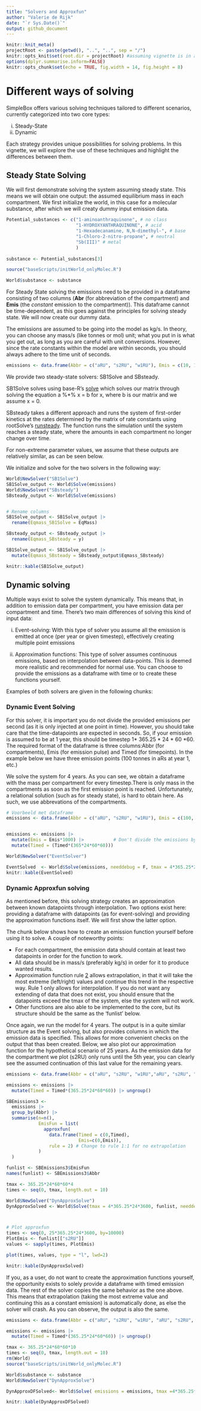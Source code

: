 ```yaml
---
title: "Solvers and Approxfun"
author: "Valerie de Rijk"
date: "`r Sys.Date()`"
output: github_document
---
```


```r
knitr::knit_meta()
projectRoot <- paste(getwd(), "..", "..", sep = "/")
knitr::opts_knit$set(root.dir = projectRoot) #assuming vignette is in a direct subfolder of the project
options(dplyr.summarise.inform=FALSE)
knitr::opts_chunk$set(echo = TRUE, fig.width = 14, fig.height = 8)
```

# Different ways of solving

SimpleBox offers various solving techniques tailored to different scenarios, currently categorized into two core types:

i) Steady-State
ii) Dynamic

Each strategy provides unique possibilities for solving problems. In this vignette, we will explore the use of these techniques and highlight the differences between them.

## Steady State Solving

We will first demonstrate solving the system assuming steady state. This means we will obtain one output: the assumed equilibrium mass in each compartment. We first initialize the world, in this case for a molecular substance, after which we will creaty dummy input emission data. 

```r
Potential_substances <- c("1-aminoanthraquinone", # no class
                          "1-HYDROXYANTHRAQUINONE", # acid
                          "1-Hexadecanamine, N,N-dimethyl-", # base
                          "1-Chloro-2-nitro-propane", # neutral
                          "Sb(III)" # metal
                          ) 
              
substance <- Potential_substances[3]

source("baseScripts/initWorld_onlyMolec.R")

World$substance <- substance
```

For Steady State solving the emissions need to be provided in a dataframe consisting of two columns (**Abr** (for abbreviation of the compartment) and **Emis** (the *constant* emission to the compartment)). This dataframe cannot be time-dependent, as this goes against the principles for solving steady state. We will now create our dummy data. 

The emissions are assumed to be going into the model as kg/s. In theory, you can choose any mass/s (like tonnes or mol) unit; what you put in is what you get out, as long as you are careful with unit conversions. However, since the rate constants within the model are within seconds, you should always adhere to the time unit of seconds. 

```r
emissions <- data.frame(Abbr = c("aRU", "s2RU", "w1RU"), Emis = c(10, 10, 10) ) 
```

We provide two steady-state solvers: SB1Solve and SBsteady. 

SB1Solve solves using base-R's [solve](https://www.rdocumentation.org/packages/base/versions/3.6.2/topics/solve) which solves our matrix through solving the equation a %*% x = b for x, where b is our matrix and we assume x = 0. 

SBsteady takes a different approach and runs the system of first-order kinetics at the rates determined by the matrix of rate constants using rootSolve's [runsteady](https://www.rdocumentation.org/packages/rootSolve/versions/1.8.2.4/topics/runsteady). The function runs the simulation until the system reaches a steady state, where the amounts in each compartment no longer change over time.

For non-extreme parameter values, we assume that these outputs are relatively similar, as can be seen below. 

We initialize and solve for the two solvers in the following way: 

```r
World$NewSolver("SB1Solve")
SB1Solve_output <- World$Solve(emissions)
World$NewSolver("SBsteady")
SBsteady_output <- World$Solve(emissions)


# Rename columns
SB1Solve_output <- SB1Solve_output |>
  rename(Eqmass_SB1Solve = EqMass)

SBsteady_output <- SBsteady_output |>
  rename(Eqmass_SBsteady = y)

SB1Solve_output <- SB1Solve_output |>
  mutate(Eqmass_SBsteady = SBsteady_output$Eqmass_SBsteady) 

knitr::kable(SB1Solve_output)

```


## Dynamic solving 

Multiple ways exist to solve the system dynamically. This means that, in addition to emission data per compartment, you have emission data per compartment and time. There's two main differences of solving this kind of input data: 

i) Event-solving: With this type of solver you assume all the emission is emitted at once (per year or given timestep), effectively creating multiple point emissions

ii) Approximation functions: This type of solver assumes continuous emissions, based on interpolation between data-points. This is deemed more realistic and recommended for normal use. You can choose to provide the emissions as a dataframe with time or to create these functions yourself. 

Examples of both solvers are given in the following chunks: 

### Dynamic Event Solving

For this solver, it is important you do not divide the provided emissions per second (as it is only injected at one point in time). However, you should take care that the time-datapoints are expected in seconds. So, if your emission is assumed to be at 1 year, this should be timestep 1* 365.25 * 24 * 60  *60.  The required format of the dataframe is three columns:Abbr (for compartments), Emis (for emission pulse) and Timed (for timepoints). In the example below we have three emission points (100  tonnes in aRs at year 1, etc.)

We solve the system for 4 years. As you can see, we obtain a dataframe with the mass per compartment for every timestep.There is only mass in the compartments as soon as the first emission point is reached. Unfortunately, a relational solution (such as for steady state), is hard to obtain here. As such, we use abbrevations of the compartments. 
```r
# Voorbeeld met dataframe
emissions <- data.frame(Abbr = c("aRU", "s2RU", "w1RU"), Emis = c(100, 100, 100), Timed = c(1, 2, 3) ) # convert 1 t/y to si units: kg/s


emissions <- emissions |>
  mutate(Emis = Emis*1000) |>           # Don't divide the emissions by seconds when using this solver!!
  mutate(Timed = (Timed*(365*24*60*60)))

World$NewSolver("EventSolver")

EventSolved  <- World$Solve(emissions, needdebug = F, tmax = 4*365.25*24*3600, nTIMES = 20)
knitr::kable(EventSolved)
```

### Dynamic Approxfun solving 

As mentioned before, this solving strategy creates an approximation between known datapoints through interpolation. Two options exist here: providing a dataframe with datapoints (as for event-solving) and providing the approximation functions itself. We will first show the latter option. 

The chunk below shows how to create an emission function yourself before using it to solve. A couple of noteworthy points: 

- For each compartment, the emission data should contain at least two datapoints in order for the function to work. 
- All data should be in mass/s (preferably kg/s) in order for it to produce wanted results.
- Approximation function rule [2](https://www.rdocumentation.org/packages/stats/versions/3.6.2/topics/approxfun) allows extrapolation, in that it will take the most extreme (left/right) values and continue this trend in the respective way. Rule 1 only allows for interpolation. If you do not want any extending of data that does not exist, you should ensure that the datapoints exceed the tmax of the system, else the system will not work. 
- Other functions are also able to be implemented to the core, but its structure should be the same as the 'funlist' below.

Once again, we run the model for 4 years. The output is in a quite similar structure as the Event solving, but also provides columns in which the emission data is specified. This allows for more convenient checks on the output that thas been created. Below, we also plot our approximation function for the hypothetical scenario of 25 years. As the emission data for the compartment we plot (s2RU) only runs until the 5th year, you can clearly see the assumed continuation of this last value for the remaining years. 


```r

emissions <- data.frame(Abbr = c("aRU", "s2RU", "w1RU","aRU", "s2RU", "w1RU"), Emis = c(10, 10, 10,20, 20, 20), Timed = c(1, 2, 3, 4, 5, 6)) # convert 1 t/y to si units: kg/s

emissions <- emissions |>
  mutate(Timed = Timed*(365.25*24*60*60)) |> ungroup()

SBEmissions3 <- 
  emissions |> 
  group_by(Abbr) |> 
  summarise(n=n(),
            EmisFun = list(
              approxfun(
                data.frame(Timed = c(0,Timed), 
                           Emis=c(0,Emis)),
                rule = 2) # Change to rule 1:1 for no extrapolation
            )
  )

funlist <- SBEmissions3$EmisFun
names(funlist) <- SBEmissions3$Abbr

tmax <- 365.25*24*60*60*4
times <- seq(0, tmax, length.out = 10)

World$NewSolver("DynApproxSolve")
DynApproxSolved <- World$Solve(tmax = 4*365.25*24*3600, funlist, needdebug = F, nTIMES = 20 )



# Plot approxfun
times <- seq(0, 25*365.25*24*3600, by=10000)
PlotEmis <- funlist[["s2RU"]]
values <- sapply(times, PlotEmis)

plot(times, values, type = "l", lwd=2)

knitr::kable(DynApproxSolved)
```

If you, as a user, do not want to create the approximation functions yourself, the opportunity exists to solely provide a dataframe with timed emission data. The rest of the solver copies the same behavior as the one above. This means that extrapolation (taking the most extreme value and continuing this as a constant emission) is automatically done, as else the solver will crash. As you can observe, the output is also the same.

```r
emissions <- data.frame(Abbr = c("aRU", "s2RU", "w1RU", "aRU", "s2RU", "w1RU"), Emis = c(10, 10, 10,20, 20, 20), Timed = c(1, 2, 3, 4, 5, 6)) # convert 1 t/y to si units: kg/s

emissions <- emissions |>
  mutate(Timed = Timed*(365.25*24*60*60)) |> ungroup()

tmax <- 365.25*24*60*60*10
times <- seq(0, tmax, length.out = 10)
rm(World)
source("baseScripts/initWorld_onlyMolec.R")

World$substance <- substance
World$NewSolver("DynApproxSolve")

DynApproxDFSolved<- World$Solve( emissions = emissions, tmax =4*365.25*24*3600, needdebug = F, nTIMES = 20 )

knitr::kable(DynApproxDFSolved)
```